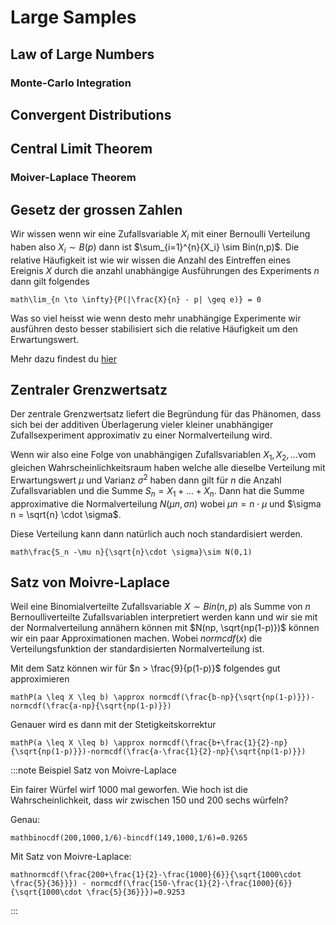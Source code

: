 # Large Samples

## Law of Large Numbers

### Monte-Carlo Integration

## Convergent Distributions

## Central Limit Theorem

### Moiver-Laplace Theorem

## Gesetz der grossen Zahlen

Wir wissen wenn wir eine Zufallsvariable $X_i$ mit einer Bernoulli Verteilung haben also $X_i \sim B(p)$ dann ist $\sum_{i=1}^{n}{X_i} \sim Bin(n,p)$. Die relative Häufigkeit ist wie wir wissen die Anzahl des Eintreffen eines Ereignis $X$ durch die anzahl unabhängige Ausführungen des Experiments $n$ dann gilt folgendes

```math\lim_{n \to \infty}{P(|\frac{X}{n} - p| \geq e)} = 0```

Was so viel heisst wie wenn desto mehr unabhängige Experimente wir ausführen desto besser stabilisiert sich die relative Häufigkeit um den Erwartungswert.

Mehr dazu findest du [hier](https://studyflix.de/statistik/gesetz-der-grosen-zahlen-2053)

## Zentraler Grenzwertsatz

Der zentrale Grenzwertsatz liefert die Begründung für das Phänomen, dass sich bei der additiven Überlagerung vieler kleiner unabhängiger Zufallsexperiment approximativ zu einer Normalverteilung wird.

Wenn wir also eine Folge von unabhängigen Zufallsvariablen $X_1,X_2,...$vom gleichen Wahrscheinlichkeitsraum haben welche alle dieselbe Verteilung mit Erwartungswert $\mu$ und Varianz $\sigma^2$ haben dann gilt für $n$ die Anzahl Zufallsvariablen und die Summe $S_n=X_1+...+X_n$. Dann hat die Summe approximative die Normalverteilung $N(\mu n, \sigma n)$ wobei $\mu n = n \cdot \mu$ und $\sigma n = \sqrt{n} \cdot \sigma$.

Diese Verteilung kann dann natürlich auch noch standardisiert werden.

```math\frac{S_n -\mu n}{\sqrt{n}\cdot \sigma}\sim N(0,1)```

## Satz von Moivre-Laplace

Weil eine Binomialverteilte Zufallsvariable $X \sim Bin(n,p)$ als Summe von $n$ Bernoulliverteilte Zufallsvariablen interpretiert werden kann und wir sie mit der Normalverteilung annähern können mit $N(np, \sqrt{np(1-p)})$ können wir ein paar Approximationen machen. Wobei $normcdf(x)$ die Verteilungsfunktion der standardisierten Normalverteilung ist.

Mit dem Satz können wir für $n > \frac{9}{p(1-p)}$ folgendes gut approximieren

```mathP(a \leq X \leq b) \approx normcdf(\frac{b-np}{\sqrt{np(1-p)}})-normcdf(\frac{a-np}{\sqrt{np(1-p)}})```

Genauer wird es dann mit der Stetigkeitskorrektur

```mathP(a \leq X \leq b) \approx normcdf(\frac{b+\frac{1}{2}-np}{\sqrt{np(1-p)}})-normcdf(\frac{a-\frac{1}{2}-np}{\sqrt{np(1-p)}})```

:::note Beispiel Satz von Moivre-Laplace

 Ein fairer Würfel wirf 1000 mal geworfen. Wie hoch ist die Wahrscheinlichkeit, dass wir zwischen 150 und 200 sechs würfeln?

 Genau:

 ```mathbinocdf(200,1000,1/6)-bincdf(149,1000,1/6)=0.9265```

 Mit Satz von Moivre-Laplace:

 ```mathnormcdf(\frac{200+\frac{1}{2}-\frac{1000}{6}}{\sqrt{1000\cdot \frac{5}{36}}}) - normcdf(\frac{150-\frac{1}{2}-\frac{1000}{6}}{\sqrt{1000\cdot \frac{5}{36}}})=0.9253```

:::